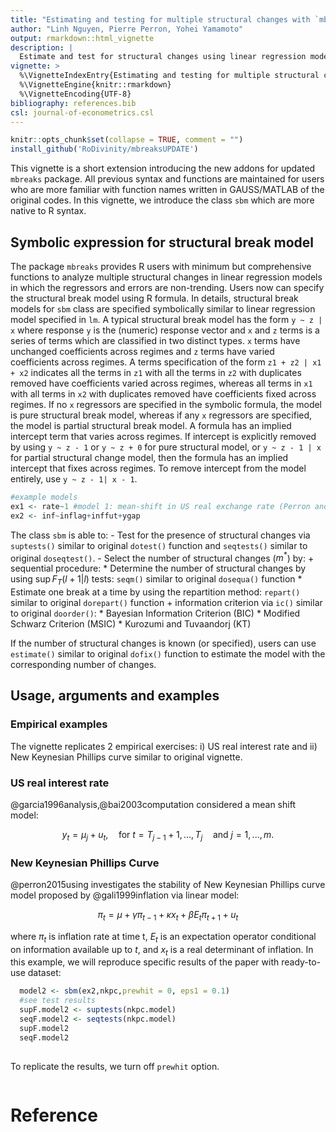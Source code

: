 ```yaml
---
title: "Estimating and testing for multiple structural changes with `mbreaks` package"
author: "Linh Nguyen, Pierre Perron, Yohei Yamamoto"
output: rmarkdown::html_vignette
description: |
  Estimate and test for structural changes using linear regression models with customized assumptions on data distribution 
vignette: >
  %\VignetteIndexEntry{Estimating and testing for multiple structural changes with `mbreaks` package}
  %\VignetteEngine{knitr::rmarkdown}
  %\VignetteEncoding{UTF-8}
bibliography: references.bib 
csl: journal-of-econometrics.csl
---
```


```r
knitr::opts_chunk$set(collapse = TRUE, comment = "")
install_github('RoDivinity/mbreaksUPDATE')
```

This vignette is a short extension introducing the new addons for updated `mbreaks` package. All previous syntax and functions are maintained for users who are more familiar with function names written in GAUSS/MATLAB of the original codes. In this vignette, we introduce the class `sbm` which are more native to R syntax.


## Symbolic expression for structural break model 
The package `mbreaks` provides R users with minimum but comprehensive functions to analyze multiple structural changes in linear regression models in which the regressors and errors are non-trending. Users now can specify the structural break model using R formula. In details, structural break models for `sbm` class are specified symbolically similar to linear regression model specified in `lm`. A typical structural break model has the form `y ~ z | x` where response `y` is the (numeric) response vector and `x` and `z` terms is a series of terms which 
are classified in two distinct types. `x` terms have unchanged coefficients across regimes and `z` terms have varied coefficients across regimes. A terms specification of the form `z1 + z2 | x1 + x2`  indicates all the terms in `z1` with all the terms in `z2` with duplicates removed have coefficients varied across regimes, whereas all terms in `x1` with all terms in `x2` with duplicates removed have coefficients fixed across regimes. If no `x` regressors are specified in the symbolic formula, the model is pure structural break model, whereas if any `x` regressors are specified, the model is partial structural break model. A formula has an implied intercept term that varies across regimes. 
If intercept is explicitly removed by using `y ~ z - 1` or `y ~ z + 0` for pure structural model, or `y ~ z - 1 | x` for partial structural change model, then the formula has an implied intercept that fixes across regimes. To remove intercept from the model entirely, use `y ~ z - 1| x - 1`.

```r
#example models
ex1 <- rate~1 #model 1: mean-shift in US real exchange rate (Perron and Garcia, 1996)
ex2 <- inf~inflag+inffut+ygap

```

The class `sbm` is able to:
- Test for the presence of structural changes via `suptests()` similar to original `dotest()` function and `seqtests()` similar to original `doseqtest()`.
- Select the number of structural changes ($m^*$) by:
  + sequential procedure:
    * Determine the number of structural changes by using $\sup F_T(l+1|l)$ tests: `seqm()` similar to original `dosequa()` function
    * Estimate one break at a time by using the repartition method: `repart()` similar to original `dorepart()` function
  + information criterion via `ic()` similar to original `doorder()`:
    * Bayesian Information Criterion (BIC) 
    * Modified Schwarz Criterion (MSIC) 
    * Kurozumi and Tuvaandorj (KT)

If the number of structural changes is known (or specified), users can use `estimate()` similar to original `dofix()` function to estimate the model with the corresponding number of changes. 

## Usage, arguments and examples

### Empirical examples

The vignette replicates 2 empirical exercises: i) US real interest rate and ii) New Keynesian Phillips curve similar to original vignette. 

### US real interest rate

@garcia1996analysis,@bai2003computation considered a mean shift model: 

$$y_t = \mu_j + u_t, \quad\text{for } t = T_{j-1}+1,...,T_{j}\quad\text{and } j=1,...,m.$$ 



### New Keynesian Phillips Curve

@perron2015using investigates the stability of New Keynesian Phillips curve model proposed by @gali1999inflation via linear model:

$$\pi_t = \mu + \gamma \pi_{t-1} + \kappa x_t + \beta E_t \pi_{t+1} + u_t$$

where $\pi_t$ is inflation rate at time t, $E_t$ is an expectation operator conditional on information available up to $t$, and $x_t$ is a real determinant of inflation. In this example, we will reproduce specific results of the paper with ready-to-use dataset:

```r
  model2 <- sbm(ex2,nkpc,prewhit = 0, eps1 = 0.1)
  #see test results
  supF.model2 <- suptests(nkpc.model)
  seqF.model2 <- seqtests(nkpc.model)
  supF.model2
  seqF.model2
  
```

To replicate the results, we turn off `prewhit` option.

```r

```


# Reference
